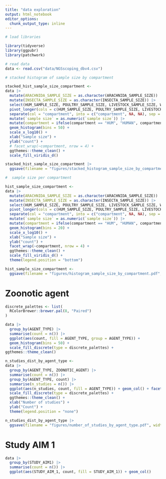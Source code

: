 ```yaml
---
title: "data exploration"
output: html_notebook
editor_options: 
  chunk_output_type: inline
---
```


```r
# load libraries 

library(tidyverse)
library(ggpubr)
library(patchwork)
```


```r
# read data
data <- read.csv("data/NGSscoping_dbv4.csv")
```

```r
# stacked histogram of sample size by compartment

stacked_hist_sample_size_compartment <-
data |>
  mutate(ARACHNIDA_SAMPLE_SIZE = as.character(ARACHNIDA_SAMPLE_SIZE)) |>
  mutate(INSECTA_SAMPLE_SIZE = as.character(INSECTA_SAMPLE_SIZE)) |>
  select(HUM_SAMPLE_SIZE, POULTRY_SAMPLE_SIZE, LIVESTOCK_SAMPLE_SIZE, WILDLIFE_SAMPLE_SIZE, PET_SAMPLE_SIZE, ARACHNIDA_SAMPLE_SIZE, INSECTA_SAMPLE_SIZE, BIOTIC.ENV_SAMPLE_SIZE) |>
  pivot_longer(cols = c(HUM_SAMPLE_SIZE, POULTRY_SAMPLE_SIZE, LIVESTOCK_SAMPLE_SIZE, WILDLIFE_SAMPLE_SIZE, PET_SAMPLE_SIZE, ARACHNIDA_SAMPLE_SIZE, INSECTA_SAMPLE_SIZE, BIOTIC.ENV_SAMPLE_SIZE), names_to = "compartment" , values_to = "sample size") |>
  separate(col = "compartment", into = c("compartment", NA, NA), sep = "_", extra = "drop") |>
  mutate(`sample size` = as.numeric(`sample size`)) |>
  mutate(compartment = ifelse(compartment == "HUM", "HUMAN", compartment)) |> ggplot(aes(`sample size`, group = compartment, fill = compartment)) + 
  geom_histogram(bins = 50) + 
  scale_x_log10() + 
  xlab("Sample size") + 
  ylab("count") + 
  # facet_wrap(~compartment, nrow = 4) + 
  ggthemes::theme_clean() + 
  scale_fill_viridis_d()

stacked_hist_sample_size_compartment |>
  ggsave(filename = "figures/stacked_histogram_sample_size_by_compartment.pdf", width=8)
```

```r

#  sample size per compartment 

hist_sample_size_compartment <- 
data |>
  mutate(ARACHNIDA_SAMPLE_SIZE = as.character(ARACHNIDA_SAMPLE_SIZE)) |>
  mutate(INSECTA_SAMPLE_SIZE = as.character(INSECTA_SAMPLE_SIZE)) |>
  select(HUM_SAMPLE_SIZE, POULTRY_SAMPLE_SIZE, LIVESTOCK_SAMPLE_SIZE, WILDLIFE_SAMPLE_SIZE, PET_SAMPLE_SIZE, ARACHNIDA_SAMPLE_SIZE, INSECTA_SAMPLE_SIZE, BIOTIC.ENV_SAMPLE_SIZE) |>
  pivot_longer(cols = c(HUM_SAMPLE_SIZE, POULTRY_SAMPLE_SIZE, LIVESTOCK_SAMPLE_SIZE, WILDLIFE_SAMPLE_SIZE, PET_SAMPLE_SIZE, ARACHNIDA_SAMPLE_SIZE, INSECTA_SAMPLE_SIZE, BIOTIC.ENV_SAMPLE_SIZE), names_to = "compartment" , values_to = "sample size") |>
  separate(col = "compartment", into = c("compartment", NA, NA), sep = "_", extra = "drop") |>
  mutate(`sample size` = as.numeric(`sample size`)) |>
  mutate(compartment = ifelse(compartment == "HUM", "HUMAN", compartment)) |> ggplot(aes(`sample size`, group = compartment, fill = compartment)) + 
  geom_histogram(bins = 20) + 
  scale_x_log10() + 
  xlab("Sample size") + 
  ylab("count") + 
  facet_wrap(~compartment, nrow = 4) +
  ggthemes::theme_clean() + 
  scale_fill_viridis_d() + 
  theme(legend.position = "bottom")

hist_sample_size_compartment <- 
  ggsave(filename = "figures/histogram_sample_size_by_compartment.pdf", width=8, height = 8)

```

# Zoonotic agent

```r

discrete_palettes <- list(
  RColorBrewer::brewer.pal(8, "Paired")
)

data |> 
  group_by(AGENT_TYPE) |>
  summarise(count = n()) |>
  ggplot(aes(count, fill = AGENT_TYPE, group = AGENT_TYPE)) + 
  geom_histogram(bins = 50) + 
  scale_fill_discrete(type = discrete_palettes) + 
ggthemes::theme_clean()

n_studies_dist_by_agent_type <- 
data |>
  group_by(AGENT_TYPE, ZOONOTIC_AGENT) |>
  summarise(count = n()) |>
  group_by(AGENT_TYPE, count) |>
  summarise(n_studies = n()) |>
  ggplot(aes(n_studies, count, fill = AGENT_TYPE)) + geom_col() + facet_wrap(~AGENT_TYPE, nrow=2 ) + 
  scale_fill_discrete(type = discrete_palettes) + 
  ggthemes::theme_clean() + 
  xlab("Number of studies") + 
  ylab("Count") +
  theme(legend.position = "none")

n_studies_dist_by_agent_type |>
  ggsave(filename = "figures/number_of_studies_by_agent_type.pdf", width = 7, height = 4)
```

# Study AIM 1 

```r
data |> 
  group_by(STUDY_AIM1) |>
  summarise(count = n()) |>
  ggplot(aes(STUDY_AIM_1, count, fill = STUDY_AIM_1)) + geom_col()
```

